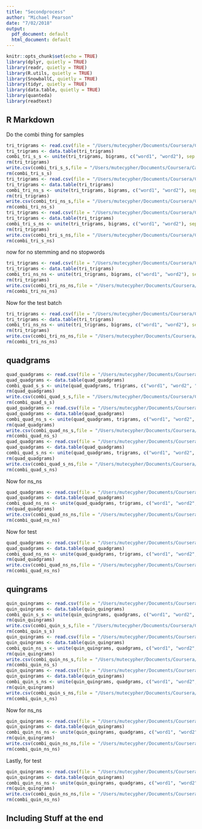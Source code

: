 ```yaml
---
title: "Secondprocess"
author: "Michael Pearson"
date: "7/02/2018"
output:
  pdf_document: default
  html_document: default
---
```


```r
knitr::opts_chunk$set(echo = TRUE)
library(dplyr, quietly = TRUE)
library(readr, quietly = TRUE)
library(R.utils, quietly = TRUE)
library(SnowballC, quietly = TRUE)
library(tidyr, quietly = TRUE)
library(data.table, quietly = TRUE)
library(quanteda)
library(readtext)
```

## R Markdown

Do the combi thing for samples



``` r
tri_trigrams <- read.csv(file = "/Users/mutecypher/Documents/Coursera/Capstone Project/20sample/tri_gram_s_s.csv" ,colClasses = c( NA, NA, NA, NA) )
tri_trigrams <- data.table(tri_trigrams)
combi_tri_s_s <- unite(tri_trigrams, bigrams, c("word1", "word2"), sep = " ")
rm(tri_trigrams)
write.csv(combi_tri_s_s,file = "/Users/mutecypher/Documents/Coursera/Capstone Project/20sample/combi_tri_s_s.csv" )
rm(combi_tri_s_s)
tri_trigrams <- read.csv(file = "/Users/mutecypher/Documents/Coursera/Capstone Project/20sample/tri_gram_ns_s.csv" ,colClasses = c(NA, NA, NA, NA) )
tri_trigrams <- data.table(tri_trigrams)
combi_tri_ns_s <- unite(tri_trigrams, bigrams, c("word1", "word2"), sep = " ")
rm(tri_trigrams)
write.csv(combi_tri_ns_s,file = "/Users/mutecypher/Documents/Coursera/Capstone Project/20sample/combi_tri_ns_s.csv" )
rm(combi_tri_ns_s)
tri_trigrams <- read.csv(file = "/Users/mutecypher/Documents/Coursera/Capstone Project/20sample/tri_gram_s_ns.csv" ,colClasses = c(NA, NA, NA, NA) )
tri_trigrams <- data.table(tri_trigrams)
combi_tri_s_ns <- unite(tri_trigrams, bigrams, c("word1", "word2"), sep = " ")
rm(tri_trigrams)
write.csv(combi_tri_s_ns,file = "/Users/mutecypher/Documents/Coursera/Capstone Project/20sample/combi_tri_s_ns.csv" )
rm(combi_tri_s_ns)
```

now for no stemming and no stopwords

```r
tri_trigrams <- read.csv(file = "/Users/mutecypher/Documents/Coursera/Capstone Project/20sample/tri_gram_ns_ns.csv" ,colClasses = c(NA, NA, NA, NA) )
tri_trigrams <- data.table(tri_trigrams)
combi_tri_ns_ns <- unite(tri_trigrams, bigrams, c("word1", "word2"), sep = " ")
rm(tri_trigrams)
write.csv(combi_tri_ns_ns,file = "/Users/mutecypher/Documents/Coursera/Capstone Project/20sample/combi_tri_ns_ns.csv" )
rm(combi_tri_ns_ns)
```

Now for the test batch

```r
tri_trigrams <- read.csv(file = "/Users/mutecypher/Documents/Coursera/Capstone Project/20test/tri_gram_test.csv" ,colClasses = c(NA, NA, NA, NA) )
tri_trigrams <- data.table(tri_trigrams)
combi_tri_ns_ns <- unite(tri_trigrams, bigrams, c("word1", "word2"), sep = " ")
rm(tri_trigrams)
write.csv(combi_tri_ns_ns,file = "/Users/mutecypher/Documents/Coursera/Capstone Project/20test/combi_tri_test.csv" )
rm(combi_tri_ns_ns)
```

## quadgrams


``` r
quad_quadgrams <- read.csv(file = "/Users/mutecypher/Documents/Coursera/Capstone Project/20sample/quad_gram_s_s.csv",colClasses = c( NA, NA, NA, NA,NA) )
quad_quadgrams <- data.table(quad_quadgrams)
combi_quad_s_s <- unite(quad_quadgrams, trigrams, c("word1", "word2", "word3"), sep = " ")
rm(quad_quadgrams)
write.csv(combi_quad_s_s,file = "/Users/mutecypher/Documents/Coursera/Capstone Project/20sample/combi_quad_s_s.csv" )
rm(combi_quad_s_s)
quad_quadgrams <- read.csv(file = "/Users/mutecypher/Documents/Coursera/Capstone Project/20sample/quad_gram_ns_s.csv",colClasses = c( NA, NA, NA, NA,NA) )
quad_quadgrams <- data.table(quad_quadgrams)
combi_quad_ns_s <- unite(quad_quadgrams, trigrams, c("word1", "word2", "word3"), sep = " ")
rm(quad_quadgrams)
write.csv(combi_quad_ns_s,file = "/Users/mutecypher/Documents/Coursera/Capstone Project/20sample/combi_quad_ns_s.csv" )
rm(combi_quad_ns_s)
quad_quadgrams <- read.csv(file = "/Users/mutecypher/Documents/Coursera/Capstone Project/20sample/quad_gram_s_ns.csv",colClasses = c( NA, NA, NA, NA,NA) )
quad_quadgrams <- data.table(quad_quadgrams)
combi_quad_s_ns <- unite(quad_quadgrams, trigrams, c("word1", "word2", "word3"), sep = " ")
rm(quad_quadgrams)
write.csv(combi_quad_s_ns,file = "/Users/mutecypher/Documents/Coursera/Capstone Project/20sample/combi_quad_s_ns.csv" )
rm(combi_quad_s_ns)
```


Now for ns_ns

```r
quad_quadgrams <- read.csv(file = "/Users/mutecypher/Documents/Coursera/Capstone Project/20sample/quad_gram_ns_ns.csv",colClasses = c( NA, NA, NA, NA,NA) )
quad_quadgrams <- data.table(quad_quadgrams)
combi_quad_ns_ns <- unite(quad_quadgrams, trigrams, c("word1", "word2", "word3"), sep = " ")
rm(quad_quadgrams)
write.csv(combi_quad_ns_ns,file = "/Users/mutecypher/Documents/Coursera/Capstone Project/20sample/combi_quad_ns_ns.csv" )
rm(combi_quad_ns_ns)
```



Now for test

```r
quad_quadgrams <- read.csv(file = "/Users/mutecypher/Documents/Coursera/Capstone Project/20test/quad_gram_test.csv",colClasses = c( NA, NA, NA, NA,NA) )
quad_quadgrams <- data.table(quad_quadgrams)
combi_quad_ns_ns <- unite(quad_quadgrams, trigrams, c("word1", "word2", "word3"), sep = " ")
rm(quad_quadgrams)
write.csv(combi_quad_ns_ns,file = "/Users/mutecypher/Documents/Coursera/Capstone Project/20test/combi_quad_test.csv" )
rm(combi_quad_ns_ns)
```

## quingrams

``` r
quin_quingrams <- read.csv(file = "/Users/mutecypher/Documents/Coursera/Capstone Project/20sample/quin_gram_s_s.csv",colClasses = c( NA, NA, NA, NA,NA) )
quin_quingrams <- data.table(quin_quingrams)
combi_quin_s_s <- unite(quin_quingrams, quadgrams, c("word1", "word2", "word3", "word4"), sep = " ")
rm(quin_quingrams)
write.csv(combi_quin_s_s,file = "/Users/mutecypher/Documents/Coursera/Capstone Project/20sample/combi_quin_s_s.csv" )
rm(combi_quin_s_s)
quin_quingrams <- read.csv(file = "/Users/mutecypher/Documents/Coursera/Capstone Project/20sample/quin_gram_ns_s.csv",colClasses = c( NA, NA, NA, NA,NA) )
quin_quingrams <- data.table(quin_quingrams)
combi_quin_ns_s <- unite(quin_quingrams, quadgrams, c("word1", "word2", "word3", "word4"), sep = " ")
rm(quin_quingrams)
write.csv(combi_quin_ns_s,file = "/Users/mutecypher/Documents/Coursera/Capstone Project/20sample/combi_quin_ns_s.csv" )
rm(combi_quin_ns_s)
quin_quingrams <- read.csv(file = "/Users/mutecypher/Documents/Coursera/Capstone Project/20sample/quin_gram_s_ns.csv",colClasses = c( NA, NA, NA, NA,NA) )
quin_quingrams <- data.table(quin_quingrams)
combi_quin_s_ns <- unite(quin_quingrams, quadgrams, c("word1", "word2", "word3", "word4"), sep = " ")
rm(quin_quingrams)
write.csv(combi_quin_s_ns,file = "/Users/mutecypher/Documents/Coursera/Capstone Project/20sample/combi_quin_s_ns.csv" )
rm(combi_quin_s_ns)
```


Now for ns_ns

```r
quin_quingrams <- read.csv(file = "/Users/mutecypher/Documents/Coursera/Capstone Project/20sample/quin_gram_ns_ns.csv",colClasses = c( NA, NA, NA, NA,NA) )
quin_quingrams <- data.table(quin_quingrams)
combi_quin_ns_ns <- unite(quin_quingrams, quadgrams, c("word1", "word2", "word3", "word4"), sep = " ")
rm(quin_quingrams)
write.csv(combi_quin_ns_ns,file = "/Users/mutecypher/Documents/Coursera/Capstone Project/20sample/combi_quin_ns_ns.csv")
rm(combi_quin_ns_ns)
```


Lastly, for test

```r
quin_quingrams <- read.csv(file = "/Users/mutecypher/Documents/Coursera/Capstone Project/20test/quin_gram_test.csv",colClasses = c( NA, NA, NA, NA,NA) )
quin_quingrams <- data.table(quin_quingrams)
combi_quin_ns_ns <- unite(quin_quingrams, quadgrams, c("word1", "word2", "word3", "word4"), sep = " ")
rm(quin_quingrams)
write.csv(combi_quin_ns_ns,file = "/Users/mutecypher/Documents/Coursera/Capstone Project/20test/combi_quin_test.csv")
rm(combi_quin_ns_ns)
```

## Including Stuff at the end


